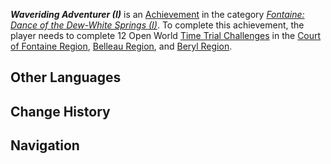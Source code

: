 {{Achievement Infobox
|title        = Waveriding Adventurer (I)
|id           = 80265
|order id     = 245
|category     = Fontaine: Dance of the Dew-White Springs (I)
|description  = Complete 12 Open World [[Time Trial Challenge]]s in the [[Court of Fontaine Region]], [[Belleau Region]], and [[Beryl Region]].
|requirements = 
|primogems    = 20
|tracking     = Tracks the amount of Open World mechanism-activated Time Trial Challenges completed.
|topic        = Time Trial Challenges
|hidden       = 
|set          = Waveriding Adventurer (I)
|tier         = 3
|tiers_total  = 3
}}
'''''Waveriding Adventurer (I)''''' is an [[Achievement]] in the category ''[[Fontaine: Dance of the Dew-White Springs (I)]]''. To complete this achievement, the player needs to complete 12 Open World [[Time Trial Challenge]]s in the [[Court of Fontaine Region]], [[Belleau Region]], and [[Beryl Region]].
<!--
==Gameplay Notes==
* 

==Trivia==
* 

==Gallery==
{{Preview
|size=300px
|file=
|caption=
}}

==Video Guides==
{{EVT
|video1   = 
|caption1 = 
}}
-->
==Other Languages==
{{Other Languages|Transclude = Waveriding Adventurer (I)}}

==Change History==
{{Change History|4.0}}
<!--
==References==
{{Reflist}}
-->
==Navigation==
{{Achievement Navbox}}